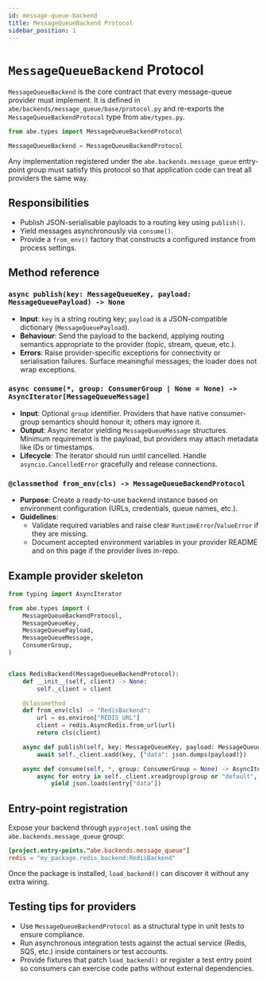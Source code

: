 ```yaml
---
id: message-queue-backend
title: MessageQueueBackend Protocol
sidebar_position: 1
---
```


# `MessageQueueBackend` Protocol

`MessageQueueBackend` is the core contract that every message-queue provider must implement. It is defined in `abe/backends/message_queue/base/protocol.py` and re-exports the `MessageQueueBackendProtocol` type from `abe/types.py`.

```python title="abe/backends/message_queue/base/protocol.py"
from abe.types import MessageQueueBackendProtocol

MessageQueueBackend = MessageQueueBackendProtocol
```

Any implementation registered under the `abe.backends.message_queue` entry-point group must satisfy this protocol so that application code can treat all providers the same way.

## Responsibilities

- Publish JSON-serialisable payloads to a routing key using `publish()`.
- Yield messages asynchronously via `consume()`.
- Provide a `from_env()` factory that constructs a configured instance from process settings.

## Method reference

### `async publish(key: MessageQueueKey, payload: MessageQueuePayload) -> None`

- **Input**: `key` is a string routing key; `payload` is a JSON-compatible dictionary (`MessageQueuePayload`).
- **Behaviour**: Send the payload to the backend, applying routing semantics appropriate to the provider (topic, stream, queue, etc.).
- **Errors**: Raise provider-specific exceptions for connectivity or serialisation failures. Surface meaningful messages; the loader does not wrap exceptions.

### `async consume(*, group: ConsumerGroup | None = None) -> AsyncIterator[MessageQueueMessage]`

- **Input**: Optional `group` identifier. Providers that have native consumer-group semantics should honour it; others may ignore it.
- **Output**: Async iterator yielding `MessageQueueMessage` structures. Minimum requirement is the payload, but providers may attach metadata like IDs or timestamps.
- **Lifecycle**: The iterator should run until cancelled. Handle `asyncio.CancelledError` gracefully and release connections.

### `@classmethod from_env(cls) -> MessageQueueBackendProtocol`

- **Purpose**: Create a ready-to-use backend instance based on environment configuration (URLs, credentials, queue names, etc.).
- **Guidelines**:
  - Validate required variables and raise clear `RuntimeError`/`ValueError` if they are missing.
  - Document accepted environment variables in your provider README and on this page if the provider lives in-repo.

## Example provider skeleton

```python
from typing import AsyncIterator

from abe.types import (
    MessageQueueBackendProtocol,
    MessageQueueKey,
    MessageQueuePayload,
    MessageQueueMessage,
    ConsumerGroup,
)


class RedisBackend(MessageQueueBackendProtocol):
    def __init__(self, client) -> None:
        self._client = client

    @classmethod
    def from_env(cls) -> "RedisBackend":
        url = os.environ["REDIS_URL"]
        client = redis.AsyncRedis.from_url(url)
        return cls(client)

    async def publish(self, key: MessageQueueKey, payload: MessageQueuePayload) -> None:
        await self._client.xadd(key, {"data": json.dumps(payload)})

    async def consume(self, *, group: ConsumerGroup = None) -> AsyncIterator[MessageQueueMessage]:
        async for entry in self._client.xreadgroup(group or "default", ...):
            yield json.loads(entry["data"])
```

## Entry-point registration

Expose your backend through `pyproject.toml` using the `abe.backends.message_queue` group:

```toml
[project.entry-points."abe.backends.message_queue"]
redis = "my_package.redis_backend:RedisBackend"
```

Once the package is installed, `load_backend()` can discover it without any extra wiring.

## Testing tips for providers

- Use `MessageQueueBackendProtocol` as a structural type in unit tests to ensure compliance.
- Run asynchronous integration tests against the actual service (Redis, SQS, etc.) inside containers or test accounts.
- Provide fixtures that patch `load_backend()` or register a test entry point so consumers can exercise code paths without external dependencies.
